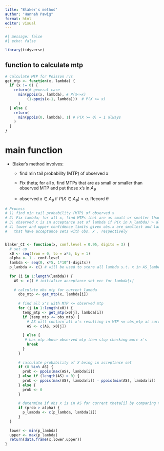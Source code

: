 ```yaml
---
title: "Blaker's method"
author: "Hannah Pawig"
format: html
editor: visual
---
```


```r
#| message: false
#| echo: false

library(tidyverse)
```

## function to calculate mtp

```r
# calculate MTP for Poisson rvs
get_mtp <- function(x, lambda) {
  if (x != 0) {
    return(# general case
      min(ppois(x, lambda), # P(X<=x)
          (1-ppois(x-1, lambda)))  # P(X >= x)
      ) 
  } else {
    return(
      min(ppois(0, lambda), 1) # P(X >= 0) = 1 always
    ) 
  }
}
```

# main function

-   Blaker's method involves:

    -   find min tail probability (MTP) of observed x

    -   Fix theta; for all x, find MTPs that are as small or smaller than observed MTP and put those x's in $A_\theta$

    -   observed $x \in A_\theta$ if $P(X \in A_\theta) > \alpha$. Record $\theta$

```r
# Process
# 1) find min tail probability (MTP) of observed x
# 2) Fix lambda; for all x, find MTPs that are as small or smaller than observed MTP at that lambda. The observed x is always among these
# 3) observed x is in acceptance set of lambda if P(x in A_lambda) > alpha. Record all lambdas
# 4) lower and upper confidence limits given obs.x are smallest and largest lambdas
#   that have acceptance sets with obs. x , respectively


blaker_CI <- function(x, conf.level = 0.95, digits = 3) {
  # set up
  x0 <- seq(from = 0, to = x*5, by = 1)
  alpha <- 1 - conf.level
  lambda <- seq(0, x*5, 1*10^(-digits))
  p_lambda <- c() # will be used to store all lambda s.t. x in AS_lambda (*plausible* lambdas)
  
  for (i in 1:length(lambda)) {
    AS <- c() # initialize acceptance set vec for lambda[i]
    
    # calculate obs mtp for current lambda
      obs_mtp <- get_mtp(x, lambda[i])
      
      # find all x's with MTP <= observed mtp
      for (j in 1:length(x0)) {
        temp_mtp <- get_mtp(x0[j], lambda[i]) 
        if (temp_mtp <= obs_mtp) {
          # AS will contain all x's resulting in MTP <= obs_mtp at current lambda
          AS <- c(AS, x0[j]) 
        
        } else {  
         # has mtp above observed mtp then stop checking more x's
          break
        }
      }
    
      # calculate probability of X being in acceptance set
      if (0 %in% AS) {
        prob <- ppois(max(AS), lambda[i])
      } else if (length(AS) > 0) {
        prob <- ppois(max(AS), lambda[i]) - ppois(min(AS), lambda[i])
      } else {
        prob <- 0
      }
      
      # determine if obs x is in AS for current theta[i] by comparing to alpha
      if (prob > alpha) {
        p_lambda <- c(p_lambda, lambda[i])
      }
  }
  
  lower <- min(p_lambda)
  upper <- max(p_lambda)
  return(data.frame(x,lower,upper))
}
```
